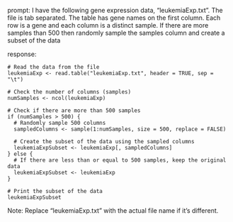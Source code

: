 prompt:
I have the following gene expression data, "leukemiaExp.txt". The file is tab separated. The table has gene names on the first column. Each row is a gene and each column is a distinct sample.  If there are more samples than 500 then randomly sample the samples column and create a subset of the data

response:
```
# Read the data from the file
leukemiaExp <- read.table("leukemiaExp.txt", header = TRUE, sep = "\t")

# Check the number of columns (samples)
numSamples <- ncol(leukemiaExp)

# Check if there are more than 500 samples
if (numSamples > 500) {
  # Randomly sample 500 columns
  sampledColumns <- sample(1:numSamples, size = 500, replace = FALSE)
  
  # Create the subset of the data using the sampled columns
  leukemiaExpSubset <- leukemiaExp[, sampledColumns]
} else {
  # If there are less than or equal to 500 samples, keep the original data
  leukemiaExpSubset <- leukemiaExp
}

# Print the subset of the data
leukemiaExpSubset
```
Note: Replace "leukemiaExp.txt" with the actual file name if it's different.
